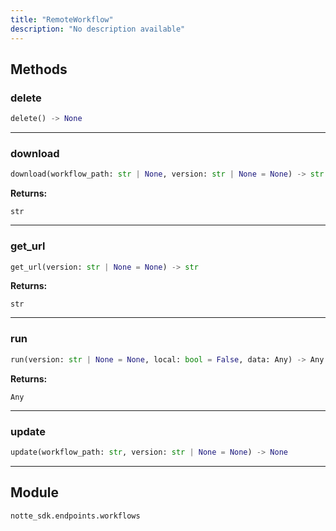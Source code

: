 ```yaml
---
title: "RemoteWorkflow"
description: "No description available"
---
```




## Methods

### delete

```python
delete() -> None
```

---

### download

```python
download(workflow_path: str | None, version: str | None = None) -> str
```

**Returns:**

`str`

---

### get_url

```python
get_url(version: str | None = None) -> str
```

**Returns:**

`str`

---

### run

```python
run(version: str | None = None, local: bool = False, data: Any) -> Any
```

**Returns:**

`Any`

---

### update

```python
update(workflow_path: str, version: str | None = None) -> None
```

---



## Module

`notte_sdk.endpoints.workflows`
